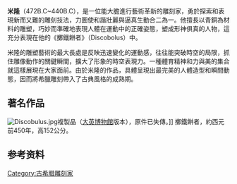 {{expand|time=2010-08-05T03:25:42+00:00}}
'''米隆'''（472B.C~440B.C），是一位能大膽進行藝術革新的雕刻家，勇於探索和表現新而又難的雕刻技法，力圖使和諧壯麗與逼真生動合二為一。他擅長以青銅為材料的雕塑，巧妙而準確地表現人體在運動中的正確姿態，塑成形神俱真的人物，這充分表現在他的《擲鐵餅者》（Discobolus）中。

米隆的雕塑藝術的最大長處是反映迅速變化的運動感，往往能突破時空的局限，抓住雕像動作的關鍵瞬間，擴大了形象的時空表現力。一種體育精神和力與美的集合就這樣展現在大家面前。由於米隆的作品，具體呈現出最完美的人體造型和瞬間動態，因而將希臘雕刻帶入了古典風格的成熟期。

==著名作品==
[[File:Discobulus.jpg|thumb]]複製品（[[大英博物館|大英博物館]]版本），原件已失傳。]]
擲鐵餅者，約西元前450年，高152公分。

==参考资料==
<references/>

{{Authority control}}
[[Category:古希腊雕刻家|Category:古希腊雕刻家]]